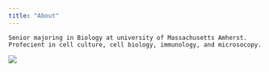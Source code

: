 ```yaml
---
title: "About"
---
```


```         
Senior majoring in Biology at university of Massachusetts Amherst. Profecient in cell culture, cell biology, immunology, and microsocopy. 
```

![](images/PictureOfMyself.jpg)
